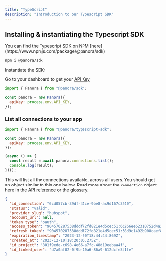 ```yaml
---
title: "TypeScript"
description: "Introduction to our Typescript SDK"
---
```


## Installing & instantiating the Typescript SDK
<Info>
  You can find the Typescript SDK on NPM
  [here](https://www.npmjs.com/package/@panora/sdk)
</Info>

```bash
npm i @panora/sdk
```

Instantiate the SDK:

<Tip>Go to your dashboard to get your [API Key](https://app.panora.dev/api-keys)</Tip>

```javascript
import { Panora } from "@panora/sdk";

const panora = new Panora({
  apiKey: process.env.API_KEY,
});

```

### List all connections to your app 

```javascript
import { Panora } from "@panora/typescript-sdk";

const panora = new Panora({
  apiKey: process.env.API_KEY,
});

(async () => {
  const result = await panora.connections.list();
  console.log(result);
})();
```

This will list all the connections available, across all users. You should get an object similar to this one below. Read more about the `connection` object here in the [API reference](/connections/overview) or the [glossary](/glossary/connection-object).

```json
{
  "id_connection": "6cd057cb-39df-44ce-9be8-ax9d167c3940",
  "status": "valid",
  "provider_slug": "hubspot",
  "account_url": null,
  "token_type": "oauth",
  "access_token": "904570287538dddf72fd821e4d5cec51:66266ee62310752d4a243c12b133656edd5af42947a832f4439c710334e045e59782107d40e856c27e813b7a6ed068100376b3ff83d1c8237330ba034605dd846650524e6fcfb708e3f62b1401d8a0dc3d90022cdf9ad1c76fc9209f3a5d153f6e33bbb8f6642600a6c9a098e81fb1e2da0fdff0455b7823519fba195b5065b4319a314013e22f934c80e4f60bec4385989c92c2dd9036d19f720e85b10325c42dc8a035c363e279af0e4ab2c4cd016051c5b32bf6009bf0df0aa8565d048856",
  "refresh_token": "904570287538dddf72fd821e4d5cec51:58d9c1492b908caef83885b467d1ab1ea9fc6994a59ed4392edbb5365b89a02a8a4995347d8ec37037192a96856e2c24",
  "expiration_timestamp": "2023-12-20T18:44:44.869Z",
  "created_at": "2023-12-10T18:20:06.275Z",
  "id_project": "801f9ede-c698-4e66-a7fc-48d19eebaa4f",
  "id_linked_user": "d7a0af02-0f9b-40a6-86a9-612dcfe341fe"
}
```
